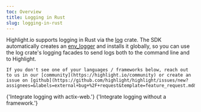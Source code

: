 ```yaml
---
toc: Overview
title: Logging in Rust
slug: logging-in-rust
---
```


Highlight.io supports logging in Rust via the [log](https://docs.rs/log/latest/log/) crate. The SDK automatically creates an [env_logger](https://docs.rs/env_logger/latest/env_logger/) and installs it globally, so you can use the log crate's logging facades to send logs both to the command line and to Highlight.

```hint
If you don't see one of your languages / frameworks below, reach out to us in our [community](https://highlight.io/community) or create an issue on [github](https://github.com/highlight/highlight/issues/new?assignees=&labels=external+bug+%2F+request&template=feature_request.md&title=).
```

<DocsCardGroup>
	<DocsCard title="actix-web" href="./actix.md">
		{'Integrate logging with actix-web.'}
	</DocsCard>
	<DocsCard title="Without a framework" href="./other.md">
		{'Integrate logging without a framework.'}
	</DocsCard>
</DocsCardGroup>
